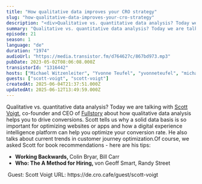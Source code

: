 ```yaml
---
title: "How qualitative data improves your CRO strategy"
slug: "how-qualitative-data-improves-your-cro-strategy"
description: "<div>Qualitative vs. quantitative data analysis? Today we are talking with <a href=\"https://www.linkedin.com/in/scottmvoigt/\">Scott Voigt</a>, co-founder and CEO of <a href=\"https://www.fullstory.com/\">Fullstory</a> about how qualitative data analysis helps you to drive conversions. Scott tells us why a solid data basis is so important for optimizing websites or apps and how a digital experience intelligence platform can help you optimize your conversion rate. He also talks about current trends in customer journey optimization.Of course, we asked Scott for book recommendations - here are his tips:</div><ul><li><strong>Working Backwards, </strong>Colin Bryar, Bill Carr</li><li><strong>Who: The A Method for Hiring, </strong>von Geoff Smart, Randy Street</li></ul><div>&nbsp;Guest: Scott Voigt URL: https://de.cro.cafe/guest/scott-voigt&nbsp;</div>"
summary: "Qualitative vs. quantitative data analysis? Today we are talking with Scott Voigt, co-founder and CEO of Fullstory about how qualitative data analysis helps you to drive conversions. Scott tells us why a solid data basis is so important for optimizing websites or apps and how a digital experience intelligence platform can help you optimize your conversion rate. He also talks about current trends in customer journey optimization.Of course, we asked Scott for book recommendations - here are his tips:Working Backwards, Colin Bryar, Bill CarrWho: The A Method for Hiring, von Geoff Smart, Randy Street Guest: Scott Voigt URL: https://de.cro.cafe/guest/scott-voigt "
episode: 21
season: 1
language: "de"
duration: "1974"
audioUrl: "https://media.transistor.fm/d764627c/867bd973.mp3"
pubDate: 2023-05-02T08:06:08.000Z
transistorId: "1316442"
hosts: ["Michael Witzenleiter", "Yvonne Teufel", "yvonneteufel", "michaelwitzenleiter"]
guests: ["scott-voigt", "scott-voigt"]
createdAt: 2025-06-04T21:37:51.000Z
updatedAt: 2025-06-12T13:49:59.000Z
---
```


Qualitative vs. quantitative data analysis? Today we are talking with <a href="https://www.linkedin.com/in/scottmvoigt/">Scott Voigt</a>, co-founder and CEO of <a href="https://www.fullstory.com/">Fullstory</a> about how qualitative data analysis helps you to drive conversions. Scott tells us why a solid data basis is so important for optimizing websites or apps and how a digital experience intelligence platform can help you optimize your conversion rate. He also talks about current trends in customer journey optimization.Of course, we asked Scott for book recommendations - here are his tips:
<ul><li><strong>Working Backwards, </strong>Colin Bryar, Bill Carr</li><li><strong>Who: The A Method for Hiring, </strong>von Geoff Smart, Randy Street</li></ul>&nbsp;Guest: Scott Voigt URL: https://de.cro.cafe/guest/scott-voigt&nbsp;
